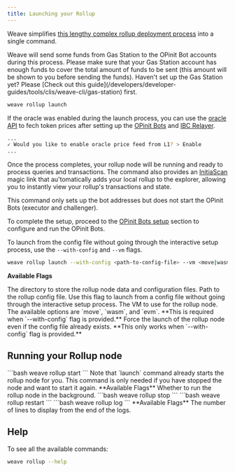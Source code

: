 ```yaml
---
title: Launching your Rollup
---
```


Weave simplifies [this lengthy complex rollup deployment process](/nodes-and-rollups/deploying-rollups) into a single command.

<Note>
  Weave will send some funds from Gas Station to the OPinit Bot accounts during this process. Please make sure that your Gas Station account has enough funds to cover the total amount of funds to be sent (this amount will be shown to you before sending the funds).
</Note>
<Warning>
  Haven't set up the Gas Station yet? Please [Check out this guide](/developers/developer-guides/tools/clis/weave-cli/gas-station) first.
</Warning>

```bash
weave rollup launch
```

If the oracle was enabled during the launch process, you can use the [oracle API](/developers/developer-guides/tools/oracles/connect/fetching-prices-from-api/getting-single-asset-price) to fech token prices after setting up the [OPinit Bots](/developers/developer-guides/tools/clis/weave-cli/rollup/opinit-bots) and [IBC Relayer](/developers/developer-guides/tools/clis/weave-cli/rollup/relayer).

```bash
...
✓ Would you like to enable oracle price feed from L1? > Enable
...
```

Once the process completes, your rollup node will be running and ready to process queries and transactions.
The command also provides an [InitiaScan](https://scan.testnet.initia.xyz/) magic link that au'tomatically adds your local rollup to the explorer, allowing you to instantly view your rollup's transactions and state.

<Note>
This command only sets up the bot addresses but does not start the OPinit Bots (executor and challenger).

To complete the setup, proceed to the [OPinit Bots setup](/developers/developer-guides/tools/clis/weave-cli/rollup/opinit-bots) section to configure and run the OPinit Bots.
</Note>

To launch from the config file without going through the interactive setup process, use the `--with-config` and `--vm` flags.
```bash
weave rollup launch --with-config <path-to-config-file> --vm <move|wasm|evm>
```

**Available Flags**

<ParamField path="--minitia-dir" type="string" default="~/.minitia">
  The directory to store the rollup node data and configuration files.
</ParamField>
<ParamField path="--with-config" type="string">
  Path to the rollup config file. Use this flag to launch from a config file without going through the interactive setup process.
</ParamField>
<ParamField path="--vm" type="string">
  The VM to use for the rollup node. The available options are `move`, `wasm`,
  and `evm`. **This is required when `--with-config` flag is provided.**
</ParamField>
<ParamField path="--force,-f" type="boolean" default="false">
  Force the launch of the rollup node even if the config file already exists.
  **This only works when `--with-config` flag is provided.**
</ParamField>

## Running your Rollup node

<Tabs>
  <Tab title="Start">
    ```bash
    weave rollup start
    ```
    <Note>
      Note that `launch` command already starts the rollup node for you. This
      command is only needed if you have stopped the node and want to start it
      again.
    </Note>
    **Available Flags**
    <ParamField path="--detach, -d" type="boolean" default="false">
      Whether to run the rollup node in the background.
    </ParamField>
  </Tab>
  <Tab title="Stop">
    ```bash
    weave rollup stop
    ```
  </Tab>
  <Tab title="Restart">
    ```bash
    weave rollup restart
    ```
  </Tab>
  <Tab title="View logs">
    ```bash
    weave rollup log
    ```
    **Available Flags**
    <ParamField path="-n" type="number" default="100">
      The number of lines to display from the end of the logs.
    </ParamField>
  </Tab>
</Tabs>

## Help

To see all the available commands:

```bash
weave rollup --help
```
